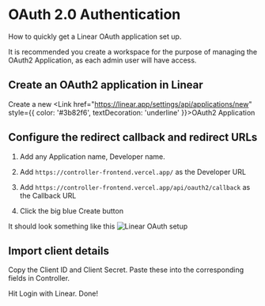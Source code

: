 
# OAuth 2.0 Authentication
How to quickly get a Linear OAuth application set up.

It is recommended you create a workspace for the purpose of managing the OAuth2 Application, as each admin user will have access.

## Create an OAuth2 application in Linear
Create a new <Link href="https://linear.app/settings/api/applications/new" style={{ color: '#3b82f6', textDecoration: 'underline' }}>OAuth2 Application</Link>

## Configure the redirect callback and redirect URLs

1. Add any Application name, Developer name.

2. Add ```https://controller-frontend.vercel.app/``` as the Developer URL

3. Add ```https://controller-frontend.vercel.app/api/oauth2/callback``` as the Callback URL

4. Click the big blue Create button

It should look something like this
<Image src="/../public/linear.png" alt="Linear OAuth setup" width={800} height={400} />

## Import client details 

Copy the Client ID and Client Secret. Paste these into the corresponding fields in Controller.

Hit Login with Linear. Done!
